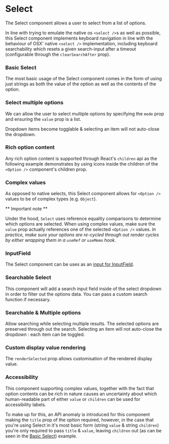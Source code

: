 

# Select

The Select component allows a user to select from a list of options.

In line with trying to emulate the native os `<select />`s as well as possible, this Select component implements keyboard navigation in line with the behaviour of OSX' native `<select />` implementation, including keyboard searchability which resets a given search-input after a timeout (configurable through the `clearSearchAfter` prop).

### Basic Select

The most basic usage of the Select component comes in the form of using just strings as both the value of the option as well as the contents of the option.

<Canvas withSource="open">
    <Story id="components-select--basic" />
</Canvas>

### Select multiple options

We can allow the user to select multiple options by specifying the `mode` prop and ensuring the `value` prop is a list.

Dropdown items become togglable & selecting an item will not auto-close the dropdown.

<Canvas>
    <Story id="components-select--multiple" />
</Canvas>

### Rich option content

Any rich option content is supported through React's `children` api as the following example demonstrates by using icons inside the children of the `<Option />` component's children prop.

<Canvas>
    <Story id="components-select--with-rich-option-content" />
</Canvas>

### Complex values

As opposed to native selects, this Select component allows for `<Option />` values to be of complex types (e.g. `Object`).

** Important note **

Under the hood, `Select` uses reference equality comparisons to determine which options are selected. When using complex values, make sure the `value` prop actually references one of the selected `<Option />` values. _In practice, make sure your options are re-cycled through out render cycles by either wrapping them in a `useRef` or `useMemo` hook._

<Canvas>
    <Story id="components-select--with-complex-values" />
</Canvas>

### InputField

The Select component can be uses as an [input for InputField](/docs/components-inputfield--basic#custom-elements).

<Canvas>
    <Story id="components-select--as-input-field" />
</Canvas>

### Searchable Select

This component will add a search input field inside of the select dropdown in order to filter out the options data. You can pass a custom search function if necessary.

<Canvas>
    <Story id="components-select--search" />
</Canvas>

### Searchable & Multiple options

Allow searching while selecting multiple results. The selected options are preserved through out the search. Selecting an item will not auto-close the dropdown : each item can be toggled.

<Canvas>
    <Story id="components-select--multi-search" />
</Canvas>

### Custom display value rendering

The `renderSelected` prop allows customisation of the rendered display value.

<Canvas>
    <Story id="components-select--render-selected" />
</Canvas>

### Accessibility

This component supporting complex values, together with the fact that option contents can be rich in nature causes an uncertainty about which human-readable part of either `value` or `children` can be used for accessibility labels.

To make up for this, an API anomaly is introduced for this component making the `title` prop of the option required, however, in the case that you're using Select in it's most basic form (string `value` & string `children`) you're only required to pass `title` & `value`, leaving `children` out (as can be seen in the [Basic Select](#basic-select)) example.

<Primary />

<ArgsTable story={PRIMARY_STORY} />
